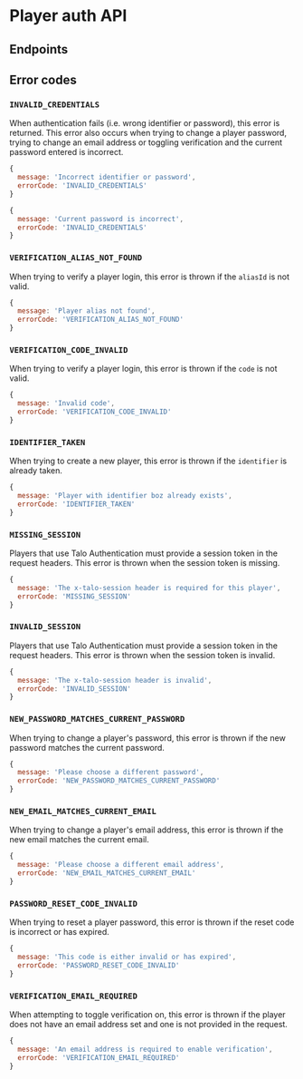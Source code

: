 
# Player auth API

## Endpoints

<ServiceDocumentation service='PlayerAuthAPIService' />

## Error codes

### `INVALID_CREDENTIALS`

When authentication fails (i.e. wrong identifier or password), this error is returned. This error also occurs when trying to change a player password, trying to change an email address or toggling verification and the current password entered is incorrect.

```javascript
{
  message: 'Incorrect identifier or password',
  errorCode: 'INVALID_CREDENTIALS'
}
```
```javascript
{
  message: 'Current password is incorrect',
  errorCode: 'INVALID_CREDENTIALS'
}
```

### `VERIFICATION_ALIAS_NOT_FOUND`

When trying to verify a player login, this error is thrown if the `aliasId` is not valid.

```javascript
{
  message: 'Player alias not found',
  errorCode: 'VERIFICATION_ALIAS_NOT_FOUND'
}
```

### `VERIFICATION_CODE_INVALID`

When trying to verify a player login, this error is thrown if the `code` is not valid.

```javascript
{
  message: 'Invalid code',
  errorCode: 'VERIFICATION_CODE_INVALID'
}
```

### `IDENTIFIER_TAKEN`

When trying to create a new player, this error is thrown if the `identifier` is already taken.

```javascript
{
  message: 'Player with identifier boz already exists',
  errorCode: 'IDENTIFIER_TAKEN'
}
```
### `MISSING_SESSION`

Players that use Talo Authentication must provide a session token in the request headers. This error is thrown when the session token is missing.

```javascript
{
  message: 'The x-talo-session header is required for this player',
  errorCode: 'MISSING_SESSION'
}
```

### `INVALID_SESSION`

Players that use Talo Authentication must provide a session token in the request headers. This error is thrown when the session token is invalid.

```javascript
{
  message: 'The x-talo-session header is invalid',
  errorCode: 'INVALID_SESSION'
}
```

### `NEW_PASSWORD_MATCHES_CURRENT_PASSWORD`

When trying to change a player's password, this error is thrown if the new password matches the current password.

```javascript
{
  message: 'Please choose a different password',
  errorCode: 'NEW_PASSWORD_MATCHES_CURRENT_PASSWORD'
}
```

### `NEW_EMAIL_MATCHES_CURRENT_EMAIL`

When trying to change a player's email address, this error is thrown if the new email matches the current email.

```javascript
{
  message: 'Please choose a different email address',
  errorCode: 'NEW_EMAIL_MATCHES_CURRENT_EMAIL'
}
```

### `PASSWORD_RESET_CODE_INVALID`

When trying to reset a player password, this error is thrown if the reset code is incorrect or has expired.

```javascript
{
  message: 'This code is either invalid or has expired',
  errorCode: 'PASSWORD_RESET_CODE_INVALID'
}
```

### `VERIFICATION_EMAIL_REQUIRED`

When attempting to toggle verification on, this error is thrown if the player does not have an email address set and one is not provided in the request.

```javascript
{
  message: 'An email address is required to enable verification',
  errorCode: 'VERIFICATION_EMAIL_REQUIRED'
}
```
